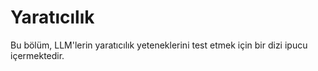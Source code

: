 # Yaratıcılık


Bu bölüm, LLM'lerin yaratıcılık yeteneklerini test etmek için bir dizi ipucu içermektedir.


<ContentFileNames section="prompts/creativity" lang="tr"/>